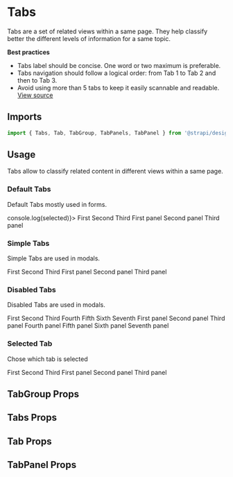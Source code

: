<!--- Tabs.stories.mdx --->


<Meta title="Design System/Components/Tabs" component={Tabs} />

# Tabs

Tabs are a set of related views within a same page. They help classify better the different levels of information for a same topic.

**Best practices**

- Tabs label should be concise. One word or two maximum is preferable.
- Tabs navigation should follow a logical order: from Tab 1 to Tab 2 and then to Tab 3.
- Avoid using more than 5 tabs to keep it easily scannable and readable.
  [View source](https://github.com/strapi/design-system/tree/main/packages/strapi-design-system/src/Tabs)

## Imports

```js
import { Tabs, Tab, TabGroup, TabPanels, TabPanel } from '@strapi/design-system';
```

## Usage

Tabs allow to classify related content in different views within a same page.

### Default Tabs

Default Tabs mostly used in forms.

<Canvas>
  <Story name="base">
    <Box padding={8} background="primary100">
      <TabGroup label="Some stuff for the label" id="tabs" onTabChange={(selected) => console.log(selected)}>
        <Tabs>
          <Tab>First</Tab>
          <Tab>Second</Tab>
          <Tab>Third</Tab>
        </Tabs>
        <TabPanels>
          <TabPanel>
            <Box color="neutral800" padding={4} background="neutral0">
              First panel
            </Box>
          </TabPanel>
          <TabPanel>
            <Box color="neutral800" padding={4} background="neutral0">
              Second panel
            </Box>
          </TabPanel>
          <TabPanel>
            <Box color="neutral800" padding={4} background="neutral0">
              Third panel
            </Box>
          </TabPanel>
        </TabPanels>
      </TabGroup>
    </Box>
  </Story>
</Canvas>

### Simple Tabs

Simple Tabs are used in modals.

<Canvas>
  <Story name="simple">
    <Box padding={8} background="neutral0">
      <TabGroup label="Some stuff for the label" id="tabs" variant="simple">
        <Tabs>
          <Tab>First</Tab>
          <Tab hasError>Second</Tab>
          <Tab>Third</Tab>
        </Tabs>
        <TabPanels>
          <TabPanel>
            <Box color="neutral800" padding={4} background="neutral0">
              First panel
            </Box>
          </TabPanel>
          <TabPanel>
            <Box color="neutral800" padding={4} background="neutral0">
              Second panel
            </Box>
          </TabPanel>
          <TabPanel>
            <Box color="neutral800" padding={4} background="neutral0">
              Third panel
            </Box>
          </TabPanel>
        </TabPanels>
      </TabGroup>
    </Box>
  </Story>
</Canvas>

### Disabled Tabs

Disabled Tabs are used in modals.

<Canvas>
  <Story name="disabled">
    <Box padding={8} background="neutral0">
      <TabGroup label="Some stuff for the label" id="tabs" variant="simple">
        <Tabs>
          <Tab disabled>First</Tab>
          <Tab>Second</Tab>
          <Tab disabled>Third</Tab>
          <Tab>Fourth</Tab>
          <Tab disabled>Fifth</Tab>
          <Tab>Sixth</Tab>
          <Tab disabled>Seventh</Tab>
        </Tabs>
        <TabPanels>
          <TabPanel>
            <Box color="neutral800" padding={4} background="neutral0">
              First panel
            </Box>
          </TabPanel>
          <TabPanel>
            <Box color="neutral800" padding={4} background="neutral0">
              Second panel
            </Box>
          </TabPanel>
          <TabPanel>
            <Box color="neutral800" padding={4} background="neutral0">
              Third panel
            </Box>
          </TabPanel>
          <TabPanel>
            <Box color="neutral800" padding={4} background="neutral0">
              Fourth panel
            </Box>
          </TabPanel>
          <TabPanel>
            <Box color="neutral800" padding={4} background="neutral0">
              Fifth panel
            </Box>
          </TabPanel>
          <TabPanel>
            <Box color="neutral800" padding={4} background="neutral0">
              Sixth panel
            </Box>
          </TabPanel>
          <TabPanel>
            <Box color="neutral800" padding={4} background="neutral0">
              Seventh panel
            </Box>
          </TabPanel>
        </TabPanels>
      </TabGroup>
    </Box>
  </Story>
</Canvas>

### Selected Tab

Chose which tab is selected

<Canvas>
  <Story name="selected">
    <Box padding={8} background="neutral0">
      <TabGroup label="Some stuff for the label" id="tabs" variant="simple" initialSelectedTabIndex={1}>
        <Tabs>
          <Tab>First</Tab>
          <Tab>Second</Tab>
          <Tab>Third</Tab>
        </Tabs>
        <TabPanels>
          <TabPanel>
            <Box color="neutral800" padding={4} background="neutral0">
              First panel
            </Box>
          </TabPanel>
          <TabPanel>
            <Box color="neutral800" padding={4} background="neutral0">
              Second panel
            </Box>
          </TabPanel>
          <TabPanel>
            <Box color="neutral800" padding={4} background="neutral0">
              Third panel
            </Box>
          </TabPanel>
        </TabPanels>
      </TabGroup>
    </Box>
  </Story>
</Canvas>

## TabGroup Props

<ArgsTable of={TabGroup} />

## Tabs Props

<ArgsTable of={Tabs} />

## Tab Props

<ArgsTable of={Tab} />

## TabPanel Props

<ArgsTable of={TabPanel} />
